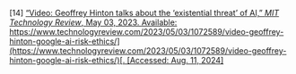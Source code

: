 \[14\]	[“Video: Geoffrey Hinton talks about the ‘existential threat’ of AI,” *MIT Technology Review*, May 03, 2023\. Available:](http://paperpile.com/b/Lj1YHA/1PQbF) [https://www.technologyreview.com/2023/05/03/1072589/video-geoffrey-hinton-google-ai-risk-ethics/](https://www.technologyreview.com/2023/05/03/1072589/video-geoffrey-hinton-google-ai-risk-ethics/)[. \[Accessed: Aug. 11, 2024\]](http://paperpile.com/b/Lj1YHA/1PQbF)